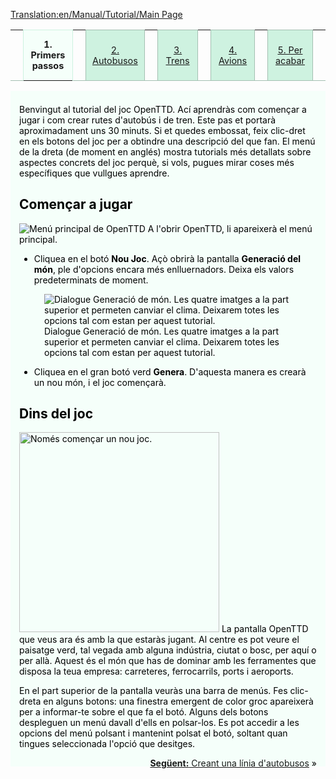 [[Translation:en/Manual/Tutorial/Main Page]]
{{en/Translation (ca)|origen=Tutorial}}

{| width="100%" cellspacing="0" cellpadding="0" valign="top" border="0" style="margin-bottom: 0; margin-left: 1px;" |
| style="border: 0; border-bottom:1px solid #a3bfb1; background:none; width:2%" | &nbsp;
| style="padding:0 .3em; background-color:white; border:solid 1px #cef2e0; border-bottom: 0; text-align:center; font-size:90%; font-weight:bold; background-color:#f5fffa; width: 12em;" | '''1. Primers passos'''
| style="border: 0; border-bottom:1px solid #a3bfb1; background:none; width:2%" | &nbsp;
| style="padding:0 .3em; background-color:#cef2e0; font-size:90%; border:solid 1px #a3bfb1; text-align:center; width: 12em;"|[[ca/Manual/Tutorial/Autobusos|2. Autobusos]]
| style="border: 0; border-bottom:1px solid #a3bfb1; background:none; width:2%" | &nbsp;
| style="padding:0 .3em; background-color:#cef2e0; font-size:90%; border:solid 1px #a3bfb1; text-align:center; width: 12em;"|[[ca/Manual/Tutorial/Trens|3. Trens]]
| style="border: 0; border-bottom:1px solid #a3bfb1; background:none; width:2%" | &nbsp;
| style="padding:0 .3em; background-color:#cef2e0; font-size:90%; border:solid 1px #a3bfb1; text-align:center; width: 12em;"|[[ca/Manual/Tutorial/Avions|4. Avions]]
| style="border: 0; border-bottom:1px solid #a3bfb1; background:none; width:2%" | &nbsp;
| style="padding:0 .3em; background-color:#cef2e0; font-size:90%; border:solid 1px #a3bfb1; text-align:center; width: 12em;"| [[ca/Manual/Tutorial/Final|5. Per acabar]]
| style="border: 0; border-bottom:1px solid #a3bfb1; background:none;" | &nbsp;
|}
<div style="padding:.5em 1em 1em 1em; border-top:none; background-color:#f5fffa; color:#000;">
<div style="float: right">
{{ca/Manual/Tutorial/Tutorial}}
</div>
Benvingut al tutorial del joc OpenTTD. Ací aprendràs com començar a jugar i com crear rutes d'autobús i de tren. Este pas et portarà aproximadament uns 30 minuts. Si et quedes embossat, feix clic-dret en els botons del joc per a obtindre una descripció del que fan. El menú de la dreta (de moment en anglés) mostra tutorials més detallats sobre aspectes concrets del joc perquè, si vols, pugues mirar coses més específiques que vullgues aprendre.

==Començar a jugar==
[[File:ca/Manual/Main menu new game.png|frame|center|Menú principal de OpenTTD]]
A l'obrir OpenTTD, li apareixerà el menú principal.


*Cliquea en el botó '''Nou Joc'''. Açò obrirà la pantalla '''Generació del món''', ple d'opcions encara més enlluernadors. Deixa els valors predeterminats de moment.

[[File:ca/Manual/Worldgenerationdialog.png|frame|center|Dialogue Generació de món. Les quatre imatges a la part superior et permeten canviar el clima. Deixarem totes les opcions tal com estan per aquest tutorial.]]

*Cliquea en el gran botó verd '''Genera'''. D'aquesta manera es crearà un nou món, i el joc començarà.

==Dins del joc==
[[File:en/Manual/Tutorial/Aftergamestart.png|thumb|320px|right|Només començar un nou joc.]]
La pantalla OpenTTD que veus ara és amb la que estaràs jugant. Al centre es pot veure el paisatge verd, tal vegada amb alguna indústria, ciutat o bosc, per aquí o per allà. Aquest és el món que has de dominar amb les ferramentes que disposa la teua empresa: carreteres, ferrocarrils, ports i aeroports. 

En el part superior de la pantalla veuràs una barra de menús. Fes clic-dreta en alguns botons: una finestra emergent de color groc apareixerà per a informar-te sobre el que fa el botó. Alguns dels botons despleguen un menú davall d'ells en polsar-los. Es pot accedir a les opcions del menú polsant i mantenint polsat el botó, soltant quan tingues seleccionada l'opció que desitges.


<span style="float: right">[[ca/Manual/Tutorial/Autobusos|'''Següent:''' Creant una línia d'autobusos]] &raquo;</span>


</div>